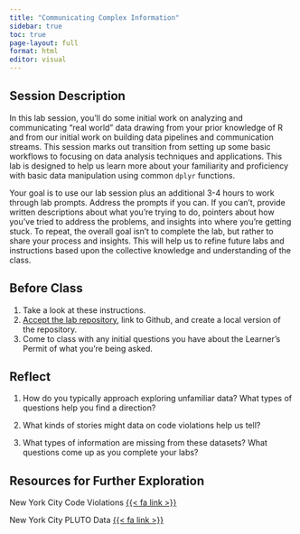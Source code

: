 ```yaml
---
title: "Communicating Complex Information"
sidebar: true
toc: true
page-layout: full
format: html
editor: visual
---
```


## Session Description

In this lab session, you'll do some initial work on analyzing and communicating "real world" data drawing from your prior knowledge of R and from our initial work on building data pipelines and communication streams. This session marks out transition from setting up some basic workflows to focusing on data analysis techniques and applications. This lab is designed to help us learn more about your familiarity and proficiency with basic data manipulation using common `dplyr` functions.

Your goal is to use our lab session plus an additional 3-4 hours to work through lab prompts. Address the prompts if you can. If you can't, provide written descriptions about what you're trying to do, pointers about how you've tried to address the problems, and insights into where you're getting stuck. To repeat, the overall goal isn't to complete the lab, but rather to share your process and insights. This will help us to refine future labs and instructions based upon the collective knowledge and understanding of the class.

## Before Class

1.  Take a look at these instructions.
2.  [Accept the lab repository](https://classroom.github.com/a/azW9zQQS), link to Github, and create a local version of the repository.
3.  Come to class with any initial questions you have about the Learner's Permit of what you're being asked.

## Reflect

1.  How do you typically approach exploring unfamiliar data? What types of questions help you find a direction?

2.  What kinds of stories might data on code violations help us tell?

3.  What types of information are missing from these datasets? What questions come up as you complete your labs?

## Resources for Further Exploration

New York City Code Violations [{{< fa link >}}](https://www.nyc.gov/site/buildings/safety/dob-violations.page)

New York City PLUTO Data [{{< fa link >}}](https://www.nyc.gov/site/planning/data-maps/open-data/dwn-pluto-mappluto.page)
